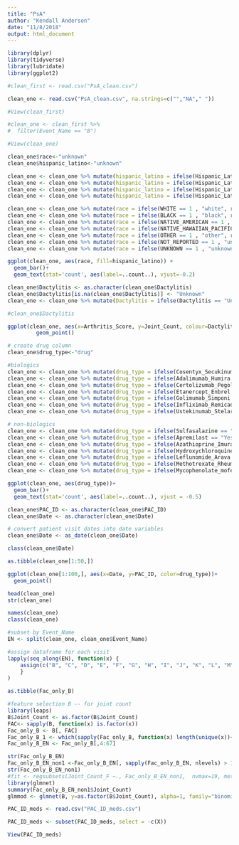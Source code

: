 ```yaml
---
title: "PsA"
author: "Kendall Anderson"
date: "11/8/2018"
output: html_document
---
```


```r
library(dplyr)
library(tidyverse)
library(lubridate)
library(ggplot2)
```

```r
#clean_first <- read.csv("PsA_clean.csv")

clean_one <- read.csv("PsA_clean.csv", na.strings=c("","NA"," "))
```

```r
#View(clean_first)
```

```r
#clean_one <- clean_first %>%
#  filter(Event_Name == "B")
```

```r
#View(clean_one)
```

```r
clean_one$race<-"unknown"
clean_one$hispanic_latino<-"unknown"
```

```r
clean_one <- clean_one %>% mutate(hispanic_latino = ifelse(Hispanic_Latino_Yes == 1 , "yes", hispanic_latino))
clean_one <- clean_one %>% mutate(hispanic_latino = ifelse(Hispanic_Latino_No == 1 , "no", hispanic_latino))
clean_one <- clean_one %>% mutate(hispanic_latino = ifelse(Hispanic_Latino_Not_Reported == 1 , "unknown", hispanic_latino))
clean_one <- clean_one %>% mutate(hispanic_latino = ifelse(Hispanic_Latino_Unknown == 1 , "unknown", hispanic_latino))
```

```r
clean_one <- clean_one %>% mutate(race = ifelse(WHITE == 1 , "white", race))
clean_one <- clean_one %>% mutate(race = ifelse(BLACK == 1 , "black", race))
clean_one <- clean_one %>% mutate(race = ifelse(NATIVE_AMERICAN == 1 , "native_american", race))
clean_one <- clean_one %>% mutate(race = ifelse(NATIVE_HAWAIIAN_PACIFIC_ISLANDER == 1 , "native_hawaiian_pacific_islander", race))
clean_one <- clean_one %>% mutate(race = ifelse(OTHER == 1 , "other", race))
clean_one <- clean_one %>% mutate(race = ifelse(NOT_REPORTED == 1 , "unknown", race))
clean_one <- clean_one %>% mutate(race = ifelse(UNKNOWN == 1 , "unknown", race))
```

```r
ggplot(clean_one, aes(race, fill=hispanic_latino)) +
  geom_bar()+
  geom_text(stat='count', aes(label=..count..), vjust=-0.2)
```

```r
clean_one$Dactylitis <- as.character(clean_one$Dactylitis)
clean_one$Dactylitis[is.na(clean_one$Dactylitis)] <- "Unknown"
clean_one <- clean_one %>% mutate(Dactylitis = ifelse(Dactylitis == "Unavailable" , "Unknown", Dactylitis))
```

```r
#clean_one$Dactylitis
```

```r
ggplot(clean_one, aes(x=Arthritis_Score, y=Joint_Count, colour=Dactylitis))+
         geom_point()
```

```r
# create drug column
clean_one$drug_type<-"drug"
```

```r
#biologics
clean_one <- clean_one %>% mutate(drug_type = ifelse(Cosentyx_Secukinumab == "Yes" , "biologic", drug_type))
clean_one <- clean_one %>% mutate(drug_type = ifelse(Adalimumab_Humira == "Yes" , "biologic", drug_type))
clean_one <- clean_one %>% mutate(drug_type = ifelse(Certolizumab_Pegol_Cimzia == "Yes" , "biologic", drug_type))
clean_one <- clean_one %>% mutate(drug_type = ifelse(Etanercept_Enbrel == "Yes" , "biologic", drug_type))
clean_one <- clean_one %>% mutate(drug_type = ifelse(Golimumab_Simponi == "Yes" , "biologic", drug_type))
clean_one <- clean_one %>% mutate(drug_type = ifelse(Infliximab_Remicade == "Yes" , "biologic", drug_type))
clean_one <- clean_one %>% mutate(drug_type = ifelse(Ustekinumab_Stelara == "Yes" , "biologic", drug_type))

# non-biologics
clean_one <- clean_one %>% mutate(drug_type = ifelse(Sulfasalazine == "Yes" , "non-biologic", drug_type))
clean_one <- clean_one %>% mutate(drug_type = ifelse(Apremilast == "Yes" , "non-biologic", drug_type))
clean_one <- clean_one %>% mutate(drug_type = ifelse(Azathioprine_Imuran == "Yes" , "non-biologic", drug_type))
clean_one <- clean_one %>% mutate(drug_type = ifelse(Hydroxychloroquine_Plaquenil == "Yes" , "non-biologic", drug_type))
clean_one <- clean_one %>% mutate(drug_type = ifelse(Leflunomide_Arava == "Yes" , "non-biologic", drug_type))
clean_one <- clean_one %>% mutate(drug_type = ifelse(Methotrexate_Rheumatrex == "Yes" , "non-biologic", drug_type))
clean_one <- clean_one %>% mutate(drug_type = ifelse(Mycophenolate_mofetil_CellCept == "Yes" , "non-biologic", drug_type))

```

```r
ggplot(clean_one, aes(drug_type))+
  geom_bar()+
  geom_text(stat='count', aes(label=..count..), vjust = -0.5)
```

```r
clean_one$PAC_ID <- as.character(clean_one$PAC_ID)
clean_one$Date <- as.character(clean_one$Date)
```

```r
# convert patient visit dates into date variables
clean_one$Date <- as_date(clean_one$Date)
```

```r
class(clean_one$Date)
```

```r
as.tibble(clean_one[1:50,])
```

```r
ggplot(clean_one[1:100,], aes(x=Date, y=PAC_ID, color=drug_type))+
  geom_point()
```

```r
head(clean_one)
str(clean_one)
```

```r
names(clean_one)
class(clean_one)
```

```r
#subset by Event_Name
EN <- split(clean_one, clean_one$Event_Name)
```

```r
#assign dataframe for each visit
lapply(seq_along(EN), function(x) {
    assign(c("B", "C", "D", "E", "F", "G", "H", "I", "J", "K", "L", "M", "N", "O", "P")[x], EN[[x]], envir=.GlobalEnv)
    }
)
```

```r
as.tibble(Fac_only_B)
```

```r
#feature selection B -- for joint count
library(leaps)
B$Joint_Count <- as.factor(B$Joint_Count)
FAC<- sapply(B, function(x) is.factor(x))
Fac_only_B <- B[, FAC]
Fac_only_B_1 <- which(sapply(Fac_only_B, function(x) length(unique(x))<2)) # see which factor has only one level
Fac_only_B_EN <- Fac_only_B[,4:67]

str(Fac_only_B_EN)
Fac_only_B_EN_non1 <-Fac_only_B_EN[, sapply(Fac_only_B_EN, nlevels) > 1]
str(Fac_only_B_EN_non1)
#fit <- regsubsets(Joint_Count_F ~., Fac_only_B_EN_non1,  nvmax=19,	method="forward")
library(glmnet)
summary(Fac_only_B_EN_non1$Joint_Count)
glmmod <- glmnet(B, y=as.factor(B$Joint_Count), alpha=1, family="binomial")

```

```r
PAC_ID_meds <- read.csv("PAC_ID_meds.csv")
```

```r
PAC_ID_meds <- subset(PAC_ID_meds, select = -c(X))
```

```r
View(PAC_ID_meds)
```





